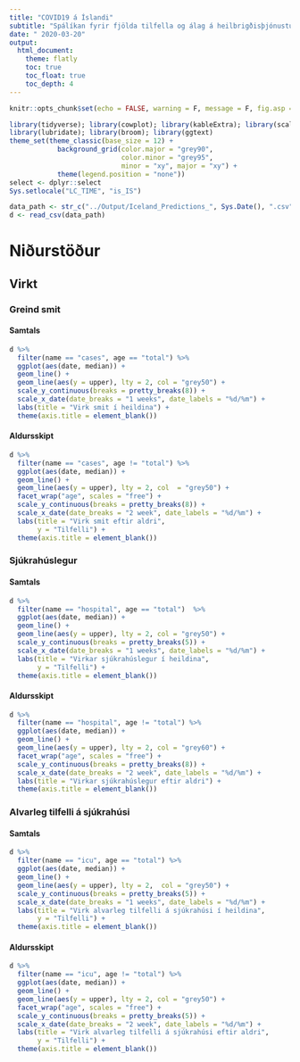 ```yaml
---
title: "COVID19 á Íslandi"
subtitle: "Spálíkan fyrir fjölda tilfella og álag á heilbrigðisþjónustu"
date: " 2020-03-20"
output:
  html_document:
    theme: flatly
    toc: true
    toc_float: true
    toc_depth: 4
---
```


```r
knitr::opts_chunk$set(echo = FALSE, warning = F, message = F, fig.asp = 0.621, out.width = "100%", fig.width = 8)

library(tidyverse); library(cowplot); library(kableExtra); library(scales); 
library(lubridate); library(broom); library(ggtext)
theme_set(theme_classic(base_size = 12) + 
            background_grid(color.major = "grey90", 
                            color.minor = "grey95", 
                            minor = "xy", major = "xy") +
            theme(legend.position = "none"))
select <- dplyr::select
Sys.setlocale("LC_TIME", "is_IS")
```

```r
data_path <- str_c("../Output/Iceland_Predictions_", Sys.Date(), ".csv")
d <- read_csv(data_path)
```

# Niðurstöður

## Virkt

### Greind smit

#### Samtals

```r
d %>% 
  filter(name == "cases", age == "total") %>% 
  ggplot(aes(date, median)) +
  geom_line() +
  geom_line(aes(y = upper), lty = 2, col = "grey50") +
  scale_y_continuous(breaks = pretty_breaks(8)) +
  scale_x_date(date_breaks = "1 weeks", date_labels = "%d/%m") +
  labs(title = "Virk smit í heildina") +
  theme(axis.title = element_blank())
```

#### Aldursskipt

```r
d %>% 
  filter(name == "cases", age != "total") %>% 
  ggplot(aes(date, median)) +
  geom_line() +
  geom_line(aes(y = upper), lty = 2, col  = "grey50") +
  facet_wrap("age", scales = "free") +
  scale_y_continuous(breaks = pretty_breaks(8)) +
  scale_x_date(date_breaks = "2 week", date_labels = "%d/%m") +
  labs(title = "Virk smit eftir aldri",
       y = "Tilfelli") +
  theme(axis.title = element_blank())
```

### Sjúkrahúslegur

#### Samtals

```r
d %>% 
  filter(name == "hospital", age == "total")  %>% 
  ggplot(aes(date, median)) +
  geom_line() +
  geom_line(aes(y = upper), lty = 2, col = "grey50") +
  scale_y_continuous(breaks = pretty_breaks(5)) +
  scale_x_date(date_breaks = "1 weeks", date_labels = "%d/%m") +
  labs(title = "Virkar sjúkrahúslegur í heildina",
       y = "Tilfelli") +
  theme(axis.title = element_blank()) 
```

#### Aldursskipt

```r
d %>% 
  filter(name == "hospital", age != "total") %>% 
  ggplot(aes(date, median)) +
  geom_line() +
  geom_line(aes(y = upper), lty = 2, col = "grey60") +
  facet_wrap("age", scales = "free") +
  scale_y_continuous(breaks = pretty_breaks(8)) +
  scale_x_date(date_breaks = "2 week", date_labels = "%d/%m") +
  labs(title = "Virkar sjúkrahúslegur eftir aldri") +
  theme(axis.title = element_blank()) 
```



### Alvarleg tilfelli á sjúkrahúsi

#### Samtals

```r
d %>% 
  filter(name == "icu", age == "total") %>% 
  ggplot(aes(date, median)) +
  geom_line() +
  geom_line(aes(y = upper), lty = 2,  col = "grey50") +
  scale_y_continuous(breaks = pretty_breaks(5)) +
  scale_x_date(date_breaks = "1 weeks", date_labels = "%d/%m") +
  labs(title = "Virk alvarleg tilfelli á sjúkrahúsi í heildina",
       y = "Tilfelli") +
  theme(axis.title = element_blank()) 
```

#### Aldursskipt

```r
d %>% 
  filter(name == "icu", age != "total") %>% 
  ggplot(aes(date, median)) +
  geom_line() +
  geom_line(aes(y = upper), lty = 2, col = "grey50") +
  facet_wrap("age", scales = "free") +
  scale_y_continuous(breaks = pretty_breaks(5)) +
  scale_x_date(date_breaks = "2 week", date_labels = "%d/%m") +
  labs(title = "Virk alvarleg tilfelli á sjúkrahúsi eftir aldri",
       y = "Tilfelli") +
  theme(axis.title = element_blank())
```

